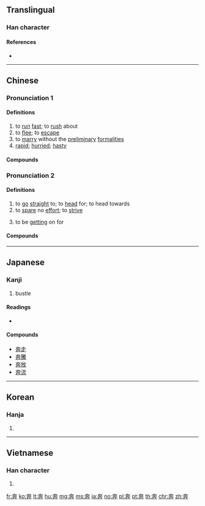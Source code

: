 {{character info/new}}
{{also|犇}}
==Translingual==

===Han character===
{{Han char|rn=37|rad=大|as=06|sn=9|four=40444|canj=KJT|ids=⿱大卉}}

====References====
* {{Han ref|kx=0252.030|dkj=05921|dj=0513.040|hdz=10533.010|uh=5954|ud=22868|bh=A962|bd=43362}}

----

==Chinese==
{{zh-forms|alt=犇}}

===Pronunciation 1===
{{zh-pron
|m=bēn
|c=ban1
|md=buŏng
|mn=phun
|w=1pen
|mc=1
|oc=1,1
|cat=v,a
}}

====Definitions====
{{zh-hanzi}}

# to [[run]] [[fast]]; to [[rush]] about
# to [[flee]]; to [[escape]]
# to [[marry]] without the [[preliminary]] [[formalities]]
# [[rapid]]; [[hurried]]; [[hasty]]

====Compounds====
{{zh-der|奔波|奔馳|奔竄|奔放|奔赴|奔勞|奔流|奔忙|奔命|奔跑|奔喪|奔駛|奔逝|奔淌|奔逃|奔騰|奔湍|奔襲|奔瀉|奔逐|奔走|奔走呼號|奔井投河|乘奔御風|奔流不息|奔馳如電|奔騰澎湃|奔潰|奔馳如雷|奔波勞碌|奔走相告|勢如奔馬|奔雷|奔走逢迎|到處奔走|倒屣奔出|奔噪|奔泉|各奔前程|奔揚|奔走風塵|彎奔|奔突|奔逸|奔競|嫦娥奔月|奔箭|奔馬|奔車朽索|奔走之友|奔碌|奔星|奔北|匍匐奔喪|奔靠|奔逸絕塵|奔軼|出奔|各奔東西|奔走如市|投奔無門|東奔西走|渴驥奔泉|東奔西跳|萬馬奔騰|私奔|撲奔|東奔西竄|疲於奔命|投奔|有家難奔|無家可奔|窮猿奔林|狼奔鼠竄|禽奔獸遁|東奔西跑|有奔頭|林冲夜奔|狼奔豕突|淫奔|狂奔|百囊奔|狐奔鼠竄|東奔西撞|星奔|沒奔頭|東奔西向|豕突狼奔|金奔巴|踏燕奔馬|連夜奔走|罷於奔命|逃奔|走及奔馬|鼠竄狼奔|鼠攛狼奔|駿奔|追奔逐北|飛奔|鶉之奔奔|裸奔}}

===Pronunciation 2===
{{zh-pron
|m=bèn
|c=ban3,ban1
|mc=2
|oc=n,2
|cat=v
}}

====Definitions====
{{zh-hanzi}}

# to [[go]] [[straight]] to; to [[head]] for; to head towards
# to [[spare]] no [[effort]]; to [[strive]]
# {{lb|zh|of age}} to be [[getting]] on for

====Compounds====
{{zh-der|奔命|奔上|奔頭兒|奔井投河|乘奔御風|奔流不息|奔喪|奔馳如電|奔騰澎湃|奔放|奔潰|奔逃|奔逐|奔馳如雷|奔波勞碌|奔走相告|勢如奔馬|奔波|奔竄|奔瀉|奔雷|奔走逢迎|到處奔走|倒屣奔出|奔噪|奔泉|各奔前程|奔揚|奔走風塵|彎奔|奔突|奔逸|奔跑|奔競|奔赴|嫦娥奔月|奔箭|奔走|奔馳|奔馬|奔車朽索|奔走之友|奔碌|奔流|奔星|奔北|匍匐奔喪|奔靠|奔逸絕塵|奔騰|奔軼|奔駛|奔忙|出奔|各奔東西|奔走如市|投奔無門|東奔西走|渴驥奔泉|東奔西跳|萬馬奔騰|私奔|撲奔|東奔西竄|疲於奔命|投奔|有家難奔|無家可奔|窮猿奔林|狼奔鼠竄|禽奔獸遁|東奔西跑|有奔頭|林冲夜奔|狼奔豕突|淫奔|狂奔|百囊奔|狐奔鼠竄|東奔西撞|星奔|沒奔頭|東奔西向|豕突狼奔|金奔巴|踏燕奔馬|連夜奔走|罷於奔命|逃奔|走及奔馬|鼠竄狼奔|鼠攛狼奔|駿奔|追奔逐北|飛奔|鶉之奔奔|裸奔}}

----

==Japanese==

===Kanji===
{{ja-kanji|grade=c|rs=大06}}

# bustle

====Readings====
* {{ja-readings|goon=[[ほん]] (hon)|kanon=[[ほん]] (hon)|kun=[[はしる]] (hashiru)}}

====Compounds====
* [[奔走]]
* [[奔騰]]
* [[奔放]]
* [[奔流]]

----

==Korean==

===Hanja===
{{ko-hanja|hangeul=분|rv=bun|mr=pun}}

# {{defn|lang=ko|sort=大06}}

----

==Vietnamese==

===Han character===
{{vi-hantu|[[bon]], [[bôn]], [[buôn]], [[bốn]]|rs=大06}}

# {{defn|lang=vi|sort=大06}}

[[fr:奔]]
[[ko:奔]]
[[lt:奔]]
[[hu:奔]]
[[mg:奔]]
[[ms:奔]]
[[ja:奔]]
[[no:奔]]
[[pl:奔]]
[[pt:奔]]
[[th:奔]]
[[chr:奔]]
[[zh:奔]]